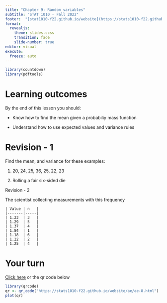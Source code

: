 ```yaml
---
title: "Chapter 9: Random variables"
subtitle: "STAT 1010 - Fall 2022"
footer:  "[stat1010-f22.github.io/website](https://stats1010-f22.github.io/website/)"
format: 
  revealjs: 
    theme: slides.scss
    transition: fade
    slide-number: true
editor: visual
execute:
  freeze: auto
---
```


```r
library(countdown)
library(pdftools)
```

# Learning outcomes

By the end of this lesson you should:

-   Know how to find the mean given a probabiliy mass function

-   Understand how to use expected values and variance rules

# Revision - 1

Find the mean, and variance for these examples:

1.  20, 24, 25, 36, 25, 22, 23

2.  Rolling a fair six-sided die

Revision - 2

The scientist collecting measurements with this frequency

    | Value | n   |
    |-------|-----|
    | 1.23  | 3   |
    | 1.29  | 5   |
    | 1.37  | 4   |
    | 1.84  | 1   |
    | 1.18  | 6   |
    | 1.22  | 2   |
    | 1.25  | 4   |

# Your turn

[Click here](https://stats1010-f22.github.io/website/ae/ae-8.html) or the qr code below

```r
library(qrcode)
qr <- qr_code("https://stats1010-f22.github.io/website/ae/ae-8.html")
plot(qr)
```
